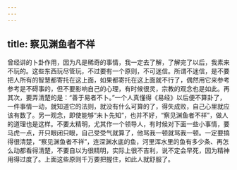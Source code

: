 ```yaml
---
---
---
```

title: 察见渊鱼者不祥
---




曾经讲的卜卦作用，因为凡是稀奇的事情，我一定去了解，了解完了以后，我素来不玩的。这些东西玩尽管玩，不过要有一个原则，不可迷信。所谓不迷信，是不要把人所有的智慧都寄托在这上面，如果都寄托在这上面就不行了，偶然用它来参考参考是不碍事的，但不要影响自己的心理，有时候很灵，宗教的观念也是如此。再其次，要弄清楚的是：“善于易者不卜。”一个人真懂得《易经》以后便不算卦了，一件事情一动，就知道它的法则，就没有什么可算的了，得失成败，自己心里就应该有数了。另一观念，即使能够“未卜先知”，也并不好，“察见渊鱼者不祥”，做人的道理也是这样。不要太精明，尤其作一个领导人，有时候对下面一些小事情，要马虎一点，开只眼闭只眼，自己受受气就算了，他骂我一顿就骂我一顿。一定要搞得很清楚，“察见渊鱼者不祥”，连深渊水底的鱼，河里浑水里的鱼有多少条、再怎么动都看得清楚，不要自以为很精明，实际上很不吉利，说不定会早死，因为精神用得过度了。上面这些原则千万要把握住，如此人就舒服了。
